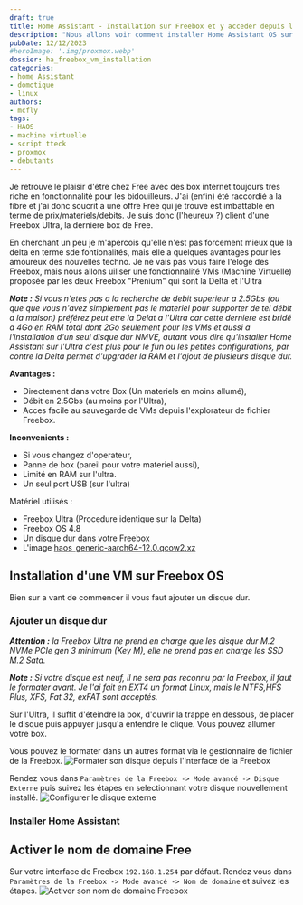 ```yaml
---
draft: true
title: Home Assistant - Installation sur Freebox et y acceder depuis l'exterieur.
description: "Nous allons voir comment installer Home Assistant OS sur Freebox Delta dans une machine virtuelle (VM)"
pubDate: 12/12/2023
#heroImage: '.img/proxmox.webp'
dossier: ha_freebox_vm_installation
categories: 
- home Assistant
- domotique
- linux
authors: 
- mcfly
tags:
- HAOS
- machine virtuelle
- script tteck
- proxmox
- debutants
---
```



Je retrouve le plaisir d'être chez Free avec des box internet toujours tres riche en fonctionnalité pour les bidouilleurs.
J'ai (enfin) été raccordié a la fibre et j'ai donc soucrit a une offre Free qui je trouve est imbattable en terme de prix/materiels/debits. Je suis donc (l'heureux ?) client d'une Freebox Ultra, la derniere box de Free.

En cherchant un peu je m'apercois qu'elle n'est pas forcement mieux que la delta en terme sde fontionalités, mais elle a quelques avantages pour les amoureux des nouvelles techno.
Je ne vais pas vous faire l'eloge des Freebox, mais nous allons uiliser une fonctionnalité VMs (Machine Virtuelle) proposée par les deux Freebox "Prenium" qui sont la Delta et l'Ultra

***Note :** Si vous n'etes pas a la recherche de debit superieur a 2.5Gbs (ou que que vous n'avez simplement pas le materiel pour supporter de tel débit a la maison) préférez peut etre la Delat a l'Ultra car cette derniere est bridé a 4Go en RAM total dont 2Go seulement pour les VMs et aussi a l'installation d'un seul disque dur NMVE, autant vous dire qu'installer Home Assistant sur l'Ultra c'est plus pour le fun ou les petites configurations, par contre la Delta permet d'upgrader la RAM et l'ajout de plusieurs disque dur.*

**Avantages :**
* Directement dans votre Box (Un materiels en moins allumé),
* Débit en 2.5Gbs (au moins por l'Ultra),
* Acces facile au sauvegarde de VMs depuis l'explorateur de fichier Freebox.

**Inconvenients :**
* Si vous changez d'operateur,
* Panne de box (pareil pour votre materiel aussi),
* Limité en RAM sur l'ultra.
* Un seul port USB (sur l'ultra)

Matériel utilisés :
* Freebox Ultra (Procedure identique sur la Delta)
* Freebox OS 4.8
* Un disque dur dans votre Freebox
* L'image [haos_generic-aarch64-12.0.qcow2.xz](https://github.com/home-assistant/operating-system/releases)

## Installation d'une VM sur Freebox OS
Bien sur a vant de commencer il vous faut ajouter un disque dur.
### Ajouter un disque dur
***Attention :** la Freebox Ultra ne prend en charge que les disque dur M.2 NVMe PCIe gen 3 minimum (Key M), elle ne prend pas en charge les SSD M.2 Sata.*

***Note :** Si votre disque est neuf, il ne sera pas reconnu par la Freebox, il faut le formater avant. Je l'ai fait en EXT4 un format Linux, mais le NTFS,HFS Plus, XFS, Fat 32, exFAT sont acceptés.*

Sur l'Ultra, il suffit d'éteindre la box, d'ouvrir la trappe en dessous, de placer le disque puis appuyer jusqu'a entendre le clique. Vous pouvez allumer votre box.

Vous pouvez le formater dans un autres format via le gestionnaire de fichier de la Freebox.
![Formater son disque depuis l'interface de la Freebox](.img/freebox_formatage_disque.gif)

Rendez vous dans `Paramètres de la Freebox -> Mode avancé -> Disque Externe` puis suivez les étapes en selectionnant votre disque nouvellement installé.
![Configurer le disque externe](.img/freebox_configurer_disque_externe.gif)



### Installer Home Assistant

## Activer le nom de domaine Free

Sur votre interface de Freebox `192.168.1.254` par défaut. Rendez vous dans `Paramètres de la Freebox -> Mode avancé -> Nom de domaine` et suivez les étapes.
![Activer son nom de domaine Freebox](.img/freebox_nom_de_domaine.gif)
